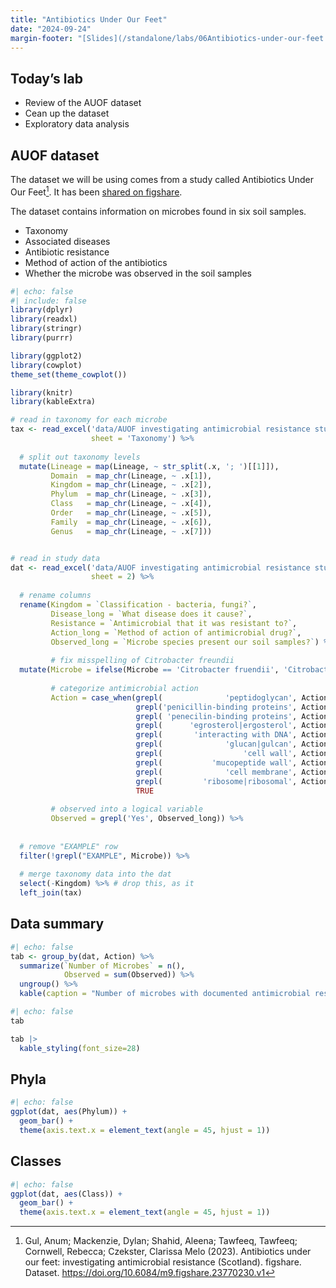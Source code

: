 ```yaml
---
title: "Antibiotics Under Our Feet"
date: "2024-09-24"
margin-footer: "[Slides](/standalone/labs/06Antibiotics-under-our-feet.html), [Assignment](/standalone/hw/L06Antibiotics-under-our-feet.html)"
---
```


## Today's lab

- Review of the AUOF dataset
- Cean up the dataset
- Exploratory data analysis

## AUOF dataset

The dataset we will be using comes from a study called Antibiotics Under Our Feet[^1]. It has been [shared on figshare](https://figshare.com/articles/dataset/Antibiotics_under_our_feet_investigating_antimicrobial_resistance_Scotland_/23770230).

The dataset contains information on microbes found in six soil samples.

:::{.content-visible when-profile="book"}
* Taxonomy
* Associated diseases
* Antibiotic resistance
* Method of action of the antibiotics
* Whether the microbe was observed in the soil samples
:::

[^1]: Gul, Anum; Mackenzie, Dylan; Shahid, Aleena; Tawfeeq, Tawfeeq; Cornwell, Rebecca; Czekster, Clarissa Melo (2023). Antibiotics under our feet: investigating antimicrobial resistance (Scotland). figshare. Dataset. <https://doi.org/10.6084/m9.figshare.23770230.v1>

```r
#| echo: false
#| include: false
library(dplyr)
library(readxl)
library(stringr)
library(purrr)

library(ggplot2)
library(cowplot)
theme_set(theme_cowplot())

library(knitr)
library(kableExtra)

# read in taxonomy for each microbe
tax <- read_excel('data/AUOF investigating antimicrobial resistance student spreadsheet.xlsx',
                  sheet = 'Taxonomy') %>%
  
  # split out taxonomy levels
  mutate(Lineage = map(Lineage, ~ str_split(.x, '; ')[[1]]),
         Domain  = map_chr(Lineage, ~ .x[1]),
         Kingdom = map_chr(Lineage, ~ .x[2]),
         Phylum  = map_chr(Lineage, ~ .x[3]),
         Class   = map_chr(Lineage, ~ .x[4]),
         Order   = map_chr(Lineage, ~ .x[5]),
         Family  = map_chr(Lineage, ~ .x[6]),
         Genus   = map_chr(Lineage, ~ .x[7]))


# read in study data
dat <- read_excel('data/AUOF investigating antimicrobial resistance student spreadsheet.xlsx',
                  sheet = 2) %>%
  
  # rename columns
  rename(Kingdom = `Classification - bacteria, fungi?`,
         Disease_long = `What disease does it cause?`,
         Resistance = `Antimicrobial that it was resistant to?`,
         Action_long = `Method of action of antimicrobial drug?`,
         Observed_long = `Microbe species present our soil samples?`) %>%
  
         # fix misspelling of Citrobacter freundii
  mutate(Microbe = ifelse(Microbe == 'Citrobacter fruendii', 'Citrobacter freundii', Microbe),
         
         # categorize antimicrobial action
         Action = case_when(grepl(              'peptidoglycan', Action_long) ~ 'Peptidoglycan inhibition',
                            grepl('penicillin-binding proteins', Action_long) ~ 'PBP',
                            grepl( 'penecilin-binding proteins', Action_long) ~ 'PBP',
                            grepl(      'egrosterol|ergosterol', Action_long) ~ 'Ergosterol inhibition',
                            grepl(       'interacting with DNA', Action_long) ~ 'DNA interactions',
                            grepl(              'glucan|gulcan', Action_long) ~ 'Glucan inhibition',
                            grepl(                  'cell wall', Action_long) ~ 'Cell wall disruption',
                            grepl(           'mucopeptide wall', Action_long) ~ 'Cell wall disruption',
                            grepl(              'cell membrane', Action_long) ~ 'Cell wall disruption',
                            grepl(         'ribosome|ribosomal', Action_long) ~ 'Translation disruption',
                            TRUE                                              ~ 'Other'),
         
         # observed into a logical variable
         Observed = grepl('Yes', Observed_long)) %>%
         
  
  # remove "EXAMPLE" row
  filter(!grepl("EXAMPLE", Microbe)) %>%
  
  # merge taxonomy data into the dat
  select(-Kingdom) %>% # drop this, as it 
  left_join(tax)
```

## Data summary

```r
#| echo: false
tab <- group_by(dat, Action) %>%
  summarize(`Number of Microbes` = n(),
            Observed = sum(Observed)) %>%
  ungroup() %>%
  kable(caption = "Number of microbes with documented antimicrobial resistance that were targetd by this study, grouped by antimicrobial action, and the number of microbes found in study samples.")
```

:::{.content-visible when-profile="book"}
```r
#| echo: false
tab
```
:::

:::{.content-visible when-profile="slides"}
```r
tab |> 
  kable_styling(font_size=28)
```
:::


## Phyla

```r
#| echo: false
ggplot(dat, aes(Phylum)) +
  geom_bar() +
  theme(axis.text.x = element_text(angle = 45, hjust = 1))
```

## Classes

```r
#| echo: false
ggplot(dat, aes(Class)) +
  geom_bar() +
  theme(axis.text.x = element_text(angle = 45, hjust = 1))
```